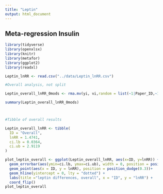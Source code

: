 ```yaml
---
title: "Leptin"
output: html_document
---
```


## Meta-regression Insulin

```r
library(tidyverse)
library(openxlsx)  
library(knitr)
library(metafor)
library(ggplot2)
library(readxl)
```

```r
Leptin_lnRR <- read.csv("../data/Leptin_lnRR.csv") 

```

```r

#Overall analysis, not split

Leptin_overall_lnRR_0mods <- rma.mv(yi, vi,random = list(~1|Paper_ID,~1|Cohort_ID), data=Leptin_lnRR, method = 'REML')

summary(Leptin_overall_lnRR_0mods)



#Tibble of overall results

Leptin_overall_lnRR <- tibble(
  ID = "Overall", 
  lnRR = 1.4741,
  ci.lb = 0.0364,
  ci.ub = 2.9119
)

plot_leptin_overall <- ggplot(Leptin_overall_lnRR, aes(x=ID, y=lnRR)) + 
  geom_errorbar(aes(ymin=ci.lb, ymax=ci.ub), width = 0, position = position_dodge(0.3)) +
  geom_point(aes(x = ID, y = lnRR), position = position_dodge(0.3))+
  geom_hline(yintercept = 0, lty = "dotted") +
  labs(title ="leptin differences, overall", x = "ID", y = "lnRR") +
  coord_flip()
plot_leptin_overall
```